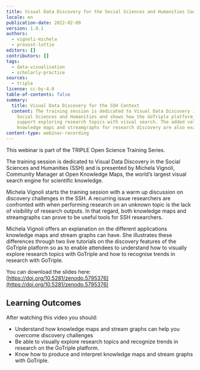 ```yaml
---
title: Visual Data Discovery for the Social Sciences and Humanities Context
locale: en
publication-date: 2022-02-09
version: 1.0.1
authors:
  - vignoli-michela
  - provost-lottie
editors: []
contributors: []
tags:
  - data-visualisation
  - scholarly-practice
sources:
  - triple
license: cc-by-4.0
table-of-contents: false
summary:
  title: Visual Data Discovery for the SSH Context
  content: The training session is dedicated to Visual Data Discovery in the
    Social Sciences and Humanities and shows how the GoTriple platform will
    support exploring research topics with visual search. The added value of
    knowledge maps and streamgraphs for research discovery are also examined.
content-type: webinar-recording
---
```

This webinar is part of the TRIPLE Open Science Training Series.

The training session is dedicated to Visual Data Discovery in the Social Sciences and Humanities (SSH) and is presented by Michela Vignoli, Community Manager at Open Knowledge Maps, the world’s largest visual search engine for scientific knowledge.

Michela Vignoli starts the training session with a warm up discussion on discovery challenges in the SSH. A recurring issue researchers are confronted with when performing research on an unknown topic is the lack of visibility of research outputs. In that regard, both knowledge maps and streamgraphs can prove to be useful tools for SSH researchers.

Michela Vignoli offers an explanation on the different applications knowledge maps and stream graphs can have. She illustrates these differences through two live tutorials on the discovery features of the GoTriple platform so as to enable attendees to understand how to visually explore research topics with GoTriple and how to recognise trends in research with GoTriple.

You can download the slides here: [https://doi.org/10.5281/zenodo.5795376](https://doi.org/10.5281/zenodo.5795376)

## Learning Outcomes

After watching this video you should:

* Understand how knowledge maps and stream graphs can help you overcome discovery challenges
* Be able to visually explore research topics and recognize trends in research on the GoTriple platform.
* Know how to produce and interpret knowledge maps and stream graphs with GoTriple.

<VideoCard provider="youtube" id="WZQG_Ob1P40" title="Visual Data Discovery for the SSH Context" image="/assets/content/assets/en/resources/hosted/visual-data-discovery-for-the-social-sciences-and-humanities-context/featured-image-png" subtitle="Click here to view" />
